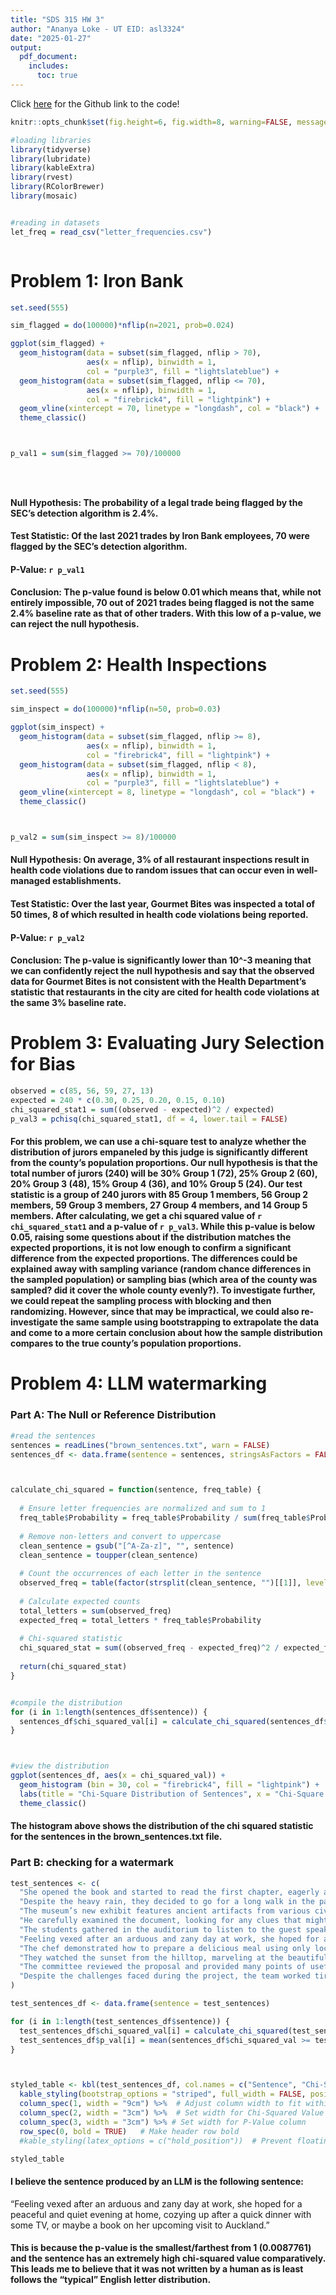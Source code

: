 ```yaml
---
title: "SDS 315 HW 3"
author: "Ananya Loke - UT EID: asl3324"
date: "2025-01-27"
output: 
  pdf_document:
    includes:
      toc: true
---
```



Click [here](https://github.com/ananyaloke/SDS-315-HW-4) for the Github link to the code!


```r
knitr::opts_chunk$set(fig.height=6, fig.width=8, warning=FALSE, message = FALSE, tidy=TRUE, echo=FALSE, tidy.opts=list(width.cutoff=60))
```


```r
#loading libraries
library(tidyverse)
library(lubridate)
library(kableExtra)
library(rvest)
library(RColorBrewer)
library(mosaic)


#reading in datasets
let_freq = read_csv("letter_frequencies.csv")



```


# **Problem 1: Iron Bank**


```r

set.seed(555)

sim_flagged = do(100000)*nflip(n=2021, prob=0.024)

ggplot(sim_flagged) +   
  geom_histogram(data = subset(sim_flagged, nflip > 70), 
                 aes(x = nflip), binwidth = 1, 
                 col = "purple3", fill = "lightslateblue") +
  geom_histogram(data = subset(sim_flagged, nflip <= 70), 
                 aes(x = nflip), binwidth = 1, 
                 col = "firebrick4", fill = "lightpink") +
  geom_vline(xintercept = 70, linetype = "longdash", col = "black") +
  theme_classic()



p_val1 = sum(sim_flagged >= 70)/100000





```
 

#### Null Hypothesis: The probability of a legal trade being flagged by the SEC's detection algorithm is 2.4%. 
#### Test Statistic: Of the last 2021 trades by Iron Bank employees, 70 were flagged by the SEC’s detection algorithm. 
#### P-Value: `r p_val1`
#### Conclusion: The p-value found is below 0.01 which means that, while not entirely impossible, 70 out of 2021 trades being flagged is not the same 2.4% baseline rate as that of other traders. With this low of a p-value, we can reject the null hypothesis.  




# **Problem 2: Health Inspections**


```r
set.seed(555)

sim_inspect = do(100000)*nflip(n=50, prob=0.03)

ggplot(sim_inspect) +   
  geom_histogram(data = subset(sim_flagged, nflip >= 8), 
                 aes(x = nflip), binwidth = 1, 
                 col = "firebrick4", fill = "lightpink") +
  geom_histogram(data = subset(sim_flagged, nflip < 8), 
                 aes(x = nflip), binwidth = 1, 
                 col = "purple3", fill = "lightslateblue") +
  geom_vline(xintercept = 8, linetype = "longdash", col = "black") +
  theme_classic()



p_val2 = sum(sim_inspect >= 8)/100000

```


#### Null Hypothesis: On average, 3% of all restaurant inspections result in health code violations due to random issues that can occur even in well-managed establishments. 
#### Test Statistic: Over the last year, Gourmet Bites was inspected a total of 50 times, 8 of which resulted in health code violations being reported. 
#### P-Value: `r p_val2`
#### Conclusion: The p-value is significantly lower than 10^-3 meaning that we can confidently reject the null hypothesis and say that the observed data for Gourmet Bites is not consistent with the Health Department’s statistic that restaurants in the city are cited for health code violations at the same 3% baseline rate.




# **Problem 3: Evaluating Jury Selection for Bias**



```r
observed = c(85, 56, 59, 27, 13)
expected = 240 * c(0.30, 0.25, 0.20, 0.15, 0.10)
chi_squared_stat1 = sum((observed - expected)^2 / expected)
p_val3 = pchisq(chi_squared_stat1, df = 4, lower.tail = FALSE)


```

#### For this problem, we can use a chi-square test to analyze whether the distribution of jurors empaneled by this judge is significantly different from the county’s population proportions. Our null hypothesis is that the total number of jurors (240) will be 30% Group 1 (72), 25% Group 2 (60), 20% Group 3 (48), 15% Group 4 (36), and 10% Group 5 (24). Our test statistic is a group of 240 jurors with 85 Group 1 members, 56 Group 2 members, 59 Group 3 members, 27 Group 4 members, and 14 Group 5 members. After calculating, we get a chi squared value of `r chi_squared_stat1` and a p-value of `r p_val3`. While this p-value is below 0.05, raising some questions about if the distribution matches the expected proportions, it is not low enough to confirm a significant difference from the expected proportions. The differences could be explained away with sampling variance (random chance differences in the sampled population) or sampling bias (which area of the county was sampled? did it cover the whole county evenly?). To investigate further, we could repeat the sampling process with blocking and then randomizing. However, since that may be impractical, we could also re-investigate the same sample using bootstrapping to extrapolate the data and come to a more certain conclusion about how the sample distribution compares to the true county’s population proportions.






# **Problem 4: LLM watermarking**

### Part A: The Null or Reference Distribution



```r

#read the sentences
sentences = readLines("brown_sentences.txt", warn = FALSE)
sentences_df <- data.frame(sentence = sentences, stringsAsFactors = FALSE)



calculate_chi_squared = function(sentence, freq_table) {
  
  # Ensure letter frequencies are normalized and sum to 1
  freq_table$Probability = freq_table$Probability / sum(freq_table$Probability)
  
  # Remove non-letters and convert to uppercase
  clean_sentence = gsub("[^A-Za-z]", "", sentence)
  clean_sentence = toupper(clean_sentence)
  
  # Count the occurrences of each letter in the sentence
  observed_freq = table(factor(strsplit(clean_sentence, "")[[1]], levels = freq_table$Letter))
  
  # Calculate expected counts
  total_letters = sum(observed_freq)
  expected_freq = total_letters * freq_table$Probability
  
  # Chi-squared statistic
  chi_squared_stat = sum((observed_freq - expected_freq)^2 / expected_freq)
  
  return(chi_squared_stat)
}


#compile the distribution
for (i in 1:length(sentences_df$sentence)) {
  sentences_df$chi_squared_val[i] = calculate_chi_squared(sentences_df$sentence[i], let_freq)
}



#view the distribution
ggplot(sentences_df, aes(x = chi_squared_val)) +   
  geom_histogram (bin = 30, col = "firebrick4", fill = "lightpink") +
  labs(title = "Chi-Square Distribution of Sentences", x = "Chi-Square Value", y = "Frequency") + 
  theme_classic()
```

#### The histogram above shows the distribution of the chi squared statistic for the sentences in the brown_sentences.txt file. 


### Part B: checking for a watermark

```r

test_sentences <- c(
  "She opened the book and started to read the first chapter, eagerly anticipating what might come next.",
  "Despite the heavy rain, they decided to go for a long walk in the park, crossing the main avenue by the fountain in the center.",
  "The museum’s new exhibit features ancient artifacts from various civilizations around the world.",
  "He carefully examined the document, looking for any clues that might help solve the mystery.",
  "The students gathered in the auditorium to listen to the guest speaker’s inspiring lecture.",
  "Feeling vexed after an arduous and zany day at work, she hoped for a peaceful and quiet evening at home, cozying up after a quick dinner with some TV, or maybe a book on her upcoming visit to Auckland.",
  "The chef demonstrated how to prepare a delicious meal using only locally sourced ingredients, focusing mainly on some excellent dinner recipes from Spain.",
  "They watched the sunset from the hilltop, marveling at the beautiful array of colors in the sky.",
  "The committee reviewed the proposal and provided many points of useful feedback to improve the project’s effectiveness.",
  "Despite the challenges faced during the project, the team worked tirelessly to ensure its successful completion, resulting in a product that exceeded everyone’s expectations."
)

test_sentences_df <- data.frame(sentence = test_sentences)

for (i in 1:length(test_sentences_df$sentence)) {
  test_sentences_df$chi_squared_val[i] = calculate_chi_squared(test_sentences_df$sentence[i], let_freq)
  test_sentences_df$p_val[i] = mean(sentences_df$chi_squared_val >= test_sentences_df$chi_squared_val[i])
}



styled_table <- kbl(test_sentences_df, col.names = c("Sentence", "Chi-Squared Value", "P-Value"), format = "latex", booktabs = TRUE) %>%
  kable_styling(bootstrap_options = "striped", full_width = FALSE, position = "left") %>%
  column_spec(1, width = "9cm") %>%  # Adjust column width to fit within page margins
  column_spec(2, width = "3cm") %>%  # Set width for Chi-Squared Value column
  column_spec(3, width = "3cm") %>% # Set width for P-Value column
  row_spec(0, bold = TRUE)   # Make header row bold
  #kable_styling(latex_options = c("hold_position"))  # Prevent floating issues in PDF

styled_table


```
#### I believe the sentence produced by an LLM is the following sentence:


"Feeling vexed after an arduous and zany day at work, she hoped for a peaceful and quiet evening at home, cozying up after a quick dinner with some TV, or maybe a book on her upcoming visit to Auckland."


#### This is because the p-value is the smallest/farthest from 1 (0.0087761) and the sentence has an extremely high chi-squared value comparatively. This leads me to believe that it was not written by a human as is least follows the “typical” English letter distribution.


